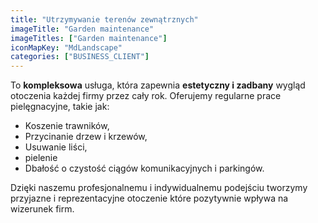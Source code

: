 ```yaml
---
title: "Utrzymywanie terenów zewnątrznych"
imageTitle: "Garden maintenance"
imageTitles: ["Garden maintenance"]
iconMapKey: "MdLandscape"
categories: ["BUSINESS_CLIENT"]
---
```


To **kompleksowa** usługa, która zapewnia **estetyczny i&nbsp;zadbany** wygląd otoczenia każdej firmy przez cały rok. Oferujemy regularne prace pielęgnacyjne, takie jak:

- Koszenie trawników,
- Przycinanie drzew i krzewów,
- Usuwanie liści,
- pielenie
- Dbałość o&nbsp;czystość ciągów komunikacyjnych i parkingów.

Dzięki naszemu profesjonalnemu i&nbsp;indywidualnemu podejściu tworzymy przyjazne i&nbsp;reprezentacyjne otoczenie które pozytywnie wpływa na wizerunek firm.
